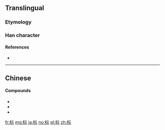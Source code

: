 {{also|標}}
==Translingual==

===Etymology===
{{Han simp|標|f=票|t=示}}

===Han character===
{{Han char|rn=75|rad=木|as=05|sn=9|four=|canj=木一一火 (DMMF)|ids=⿰[[木]][[示]]}}

====References====
* {{Han ref|kx=0521.121|hdz=21176.080|uh=6807|ud=26631}}

----

==Chinese==
{{zh-see|標}}

====Compounds====
* {{l|cmn|标记|tr=biāojì}}
* {{l|cmn|标牌|tr=biāopái}}
* {{l|cmn|贴标机|tr=tiēbiāojī}}

[[fr:标]]
[[mg:标]]
[[ja:标]]
[[no:标]]
[[pl:标]]
[[zh:标]]